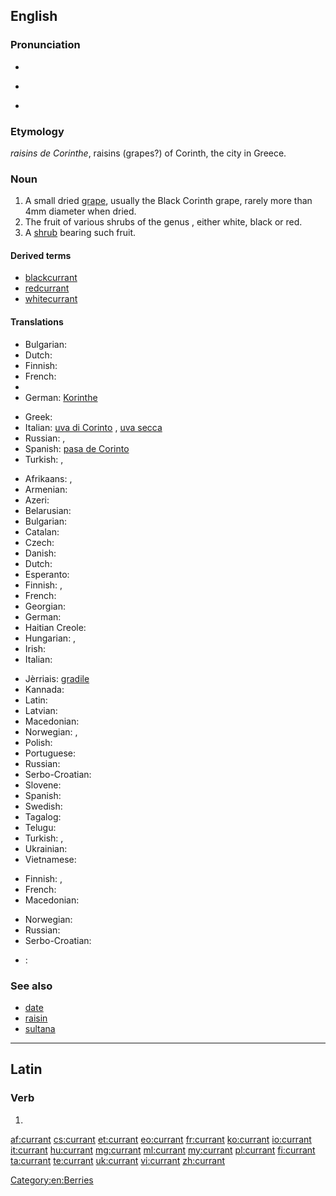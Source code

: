 ==English==

===Pronunciation===
* {{audio|en-uk-currant.ogg|Audio (UK)}}
* {{a|UK}} {{IPA|/ˈkʌɹənt/|lang=en}} 
* {{a|US}} {{IPA|/ˈkɜːɹənt/|lang=en}}

===Etymology===
{{etyl|fr|en}} ''raisins de Corinthe'', raisins (grapes?) of Corinth, the city in Greece.

===Noun===
{{en-noun}}

# A small dried [[grape]], usually the Black Corinth grape, rarely more than 4mm diameter when dried.
# The fruit of various shrubs of the genus {{taxlink|Ribes|genus}}, either white, black or red.
# A [[shrub]] bearing such fruit.

====Derived terms====
* [[blackcurrant]]
* [[redcurrant]]
* [[whitecurrant]]

====Translations====
{{trans-top|small dried grape}}
* Bulgarian: {{t-|bg|стафида|f}}
* Dutch: {{t+|nl|krent|f}}
* Finnish: {{t-|fi|korintti}}
* French: {{t+|fr|raisin de Corinthe|m}}
* {{trreq|ka}}
* German: [[Korinthe]] {{f}}
{{trans-mid}}
* Greek: {{t-|el|κορινθιακή σταφίδα|f|tr=korinthiakí stafidá}}
* Italian: [[uva di Corinto]] {{f}}, [[uva secca]] {{f}}
* Russian: {{t+|ru|коринка|f|tr=korínka}}, {{t+|ru|сабза|f|tr=sabzá}}
* Spanish: [[pasa de Corinto]]
* Turkish: {{t+|tr|kuş üzümü}}, {{t+|tr|Frenk üzümü}}
{{trans-bottom}}

{{trans-top|fruit}}
* Afrikaans: {{t-|af|aalbessievla}}, {{t+|af|aalbes}}
* Armenian: {{t-|hy|հաղարջ|tr=haġarǰ}}
* Azeri: {{t|az|qarağat}}
* Belarusian: {{t|be|парэчка|f|tr=parečka|sc=Cyrl}}
* Bulgarian: {{t-|bg|френско грозде|n}}
* Catalan: {{t-|ca|grosella|f}}
* Czech: {{t-|cs|rybíz|m}}
* Danish: {{t-|da|solbær}}
* Dutch: {{t+|nl|aalbes|f}}
* Esperanto: {{t-|eo|ribo}}
* Finnish: {{t+|fi|herukka}}, {{t+|fi|viinimarja}}
* French: {{t+|fr|groseille|f}}
* Georgian: {{t-|ka|მოცხარის|tr=mots'kharis|sc=Geor}}
* German: {{t+|de|Johannisbeere|f}}
* Haitian Creole: {{tø|ht|cotoneast}}
* Hungarian: {{t+|hu|ribizli}}, {{t+|hu|ribiszke}}
* Irish: {{t-|ga|cuiríní}}
* Italian: {{t+|it|ribes}}
{{trans-mid}}
* Jèrriais: [[gradile]] {{f}}
* Kannada: {{t-|te|ಕರ್ರಂಟ್|tr=karraṇṭ|sc=Telu}}
* Latin: {{t|la|ribes|m}}
* Latvian: {{t+|lv|upene|f}}
* Macedonian: {{t-|mk|рибизла|f|tr=ríbizla}}
* Norwegian: {{t-|no|rips|m}}, {{t-|no|ripsbær|n}}
* Polish: {{t+|pl|porzeczka|f}}
* Portuguese: {{t+|pt|groselha|f}}
* Russian: {{t+|ru|смородина|f|tr=smoródina}}
* Serbo-Croatian: {{t-|sh|ribiz|m}}
* Slovene: {{t+|sl|ribez|m}}
* Spanish: {{t+|es|grosella}}
* Swedish: {{t-|sv|vinbär|n}}
* Tagalog: {{t-|tl|kurant}}
* Telugu: {{t+|te|ఎండుద్రాక్ష|tr=eṇḍudrākṣa|sc=Telu}}
* Turkish: {{t+|tr|kuş üzümü}}, {{t+|tr|Frenk üzümü}}
* Ukrainian: {{t|uk|смородина|f|tr=smorodyna|sc=Cyrl}}
* Vietnamese: {{t|vi|cây phúc bồn tử}}
{{trans-bottom}}

{{trans-top|bush}}
* Finnish: {{t+|fi|viinimarja}}, {{t-|fi|viinimarjapensas}}
* French: {{t+|fr|groseillier|m}}
* Macedonian: {{t-|mk|рибизла|f|tr=ríbizla}}
{{trans-mid}}
* Norwegian: {{t-|no|ripsbærbusk|c}}
* Russian: {{t+|ru|смородина|f|tr=smoródina}}
* Serbo-Croatian: {{t-|sh|ribiz|m}}
{{trans-bottom}}

{{checktrans-top}}
* {{ttbc|ka}}: {{t-|ka|მოცხარი|tr=moc'xari}}
{{trans-mid}}
{{trans-bottom}}

===See also===
* [[date]]
* [[raisin]]
* [[sultana]]

[[Category:en:Berries]]

----

==Latin==

===Verb===
{{la-verb-form|currant}}

# {{conjugation of|curro|currō|3|p|pres|act|sub|lang=la}}{{la-conj-form-gloss|curro|3|p|pres|act|sub}}

[[af:currant]]
[[cs:currant]]
[[et:currant]]
[[eo:currant]]
[[fr:currant]]
[[ko:currant]]
[[io:currant]]
[[it:currant]]
[[hu:currant]]
[[mg:currant]]
[[ml:currant]]
[[my:currant]]
[[pl:currant]]
[[fi:currant]]
[[ta:currant]]
[[te:currant]]
[[uk:currant]]
[[vi:currant]]
[[zh:currant]]